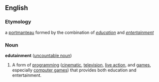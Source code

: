 ==English==

===Etymology===
a [[Portmanteau word|portmanteau]] formed by the combination of ''[[education]]'' and ''[[entertainment]]''

===Noun===
'''edutainment''' ([[uncountable noun]])

#A form of [[programming]] ([[cinematic]], [[television]], [[live action]], and [[game]]s, especially [[computer game]]s) that provides both education and entertainment.